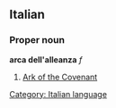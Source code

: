 ==Italian==
===Proper noun===
'''arca dell'alleanza''' ''f''
# [[Ark of the Covenant]]

[[Category: Italian language]]